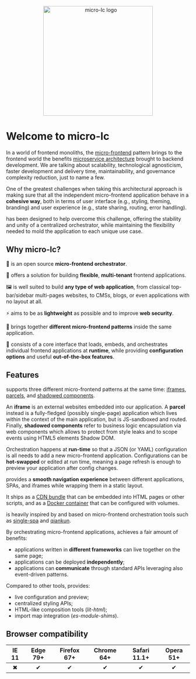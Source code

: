 <div align="center">
  <img alt="micro-lc logo" src="" width="300" />
</div>

# Welcome to micro-lc

In a world of frontend monoliths, the [micro-frontend](https://micro-frontends.org/) pattern brings to the frontend world
the benefits [microservice architecture](https://en.wikipedia.org/wiki/Microservices) brought to backend development.
We are talking about scalability, technological agnosticism, faster development and delivery time, maintainability, and
governance complexity reduction, just to name a few.

One of the greatest challenges when taking this architectural approach is making sure that all the independent
micro-frontend application behave in a **cohesive way**, both in terms of user interface (e.g., styling, theming, branding)
and user experience (e.g., state sharing, routing, error handling).

<micro-lc></micro-lc> has been designed to help overcome this challenge, offering the stability and unity of a centralized
orchestrator, while maintaining the flexibility needed to mold the application to each unique use case.


## Why micro-lc?

🎼 <micro-lc></micro-lc> is an open source **micro-frontend orchestrator**.

🧱 <micro-lc></micro-lc> offers a solution for building **flexible**, **multi-tenant** frontend applications.

🖼 <micro-lc></micro-lc> is well suited to build **any type of web application**, from classical top-bar/sidebar
multi-pages websites, to CMSs, blogs, or even applications with no layout at all.

⚡ <micro-lc></micro-lc> aims to be as **lightweight** as possible and to improve **web security**.

🔗 <micro-lc></micro-lc> brings together **different micro-frontend patterns** inside the same application.

🏃 <micro-lc></micro-lc> consists of a core interface that loads, embeds, and orchestrates individual frontend applications
at **runtime**, while providing **configuration options** and useful **out-of-the-box features**.

## Features

<micro-lc></micro-lc> supports three different micro-frontend patterns at the same time:
[iframes](guides/applications/iframes.md), [parcels](guides/applications/parcels.md), and
[shadowed components](guides/applications/compose.md).

An **iframe** is an external websites embedded into our application. A **parcel** instead is a fully-fledged (possibly
single-page) application which lives within the context of the main application, but is JS-sandboxed and routed. Finally,
**shadowed components** refer to business logic encapsulation via web components which allows to protect from style leaks
and to scope events using HTML5 elements Shadow DOM.

Orchestration happens at **run-time** so that a JSON (or YAML) configuration is all <micro-lc></micro-lc> needs to add
a new micro-frontend application. Configurations can be **hot-swapped** or edited at run time, meaning a page refresh is
enough to preview your application after config changes.

<micro-lc></micro-lc> provides a **smooth navigation experience** between different applications, SPAs, and iframes
while wrapping them in a static layout.

It ships as a [CDN bundle](./getting-started.md#import-from-cdn) that can be embedded into HTML pages or other scripts,
and as a [Docker container](./getting-started.md#deploy-docker-container) that can be configured with volumes.

<micro-lc></micro-lc> is heavily inspired by and based on micro-frontend orchestration tools such as
[single-spa](https://single-spa.js.org/) and [qiankun](https://qiankun.umijs.org/).

By orchestrating micro-frontend applications, <micro-lc></micro-lc> achieves a fair amount of benefits:
* applications written in **different frameworks** can live together on the same page;
* applications can be deployed **independently**;
* applications can **communicate** through standard APIs leveraging also event-driven patterns.

Compared to other tools, <micro-lc></micro-lc> provides:
* live configuration and preview;
* centralized styling APIs;
* HTML-like composition tools (_lit-html_);
* import map integration (_es-module-shims_).

## Browser compatibility

| IE 11 | Edge 79+ | Firefox 67+ | Chrome 64+ | Safari 11.1+ | Opera 51+ |
|:-----:|:--------:|:-----------:|:----------:|:------------:|:---------:|
|   ✖   |    ✔     |      ✔      |     ✔      |      ✔       |     ✔     |

